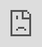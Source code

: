 ```yaml
---
title: "Prompt Management   Storage"
---
```


# Prompt Management & Storage

Galileo Prompt also includes a production-ready Prompt Store that can store various versions of your Prompt Templates. Prompt Templates are associated with your project to help organize them into a single place.

Prompt templates can be created from the Galileo Console or the <code class="py-[1px] px-1.5 min-w-[1.625rem] inline-flex justify-center items-center ring-1 ring-inset ring-dark/1 bg-dark/[0.06] rounded text-dark/8 dark:ring-light/1 dark:bg-light/1 dark:text-light/7 text-[.875em] leading-[calc(max(1.20em,1.25rem))]">promptquality</code> Python client and are available for experiments or production workflows through either interaction mechanisms.

## 

[](#prompt-versioning)

Prompt Versioning

In the video below, you see an example of a summarization template, and how Galileo helps auto-track the changes made to the template via internal versioning.

<iframe src="https://cdn.iframe.ly/f47hplq" style="top: 0; left: 0; width: 100%; height: 100%; position: absolute; border: 0;" allowfullscreen="" scrolling="no" allow="encrypted-media *;"></iframe>

## 

[](#prompt-management)

Prompt Management

As you experiment with and evolve your prompt, newer versions of your template are created automatically. Prompt Versions are auto-incrementing integers. We also provide a simple way to version new prompts as you edit the template in the Galileo Console.

<iframe src="https://cdn.iframe.ly/QbSHEmE" style="top: 0; left: 0; width: 100%; height: 100%; position: absolute; border: 0;" allowfullscreen="" scrolling="no" allow="encrypted-media *;"></iframe>

Selecting or Retrieving Prompts

## 

[](#mark-version-as-selected)

Mark Version as 'Selected'

Once you've experimented with a few different prompt templates and have evaluated them, you can mark one version as the 'Selected' version. This can be done from the UI, by using the dropdown next to the template name:

![](https://docs.rungalileo.io/~gitbook/image?url=https%3A%2F%2F1924900477-files.gitbook.io%2F%7E%2Ffiles%2Fv0%2Fb%2Fgitbook-x-prod.appspot.com%2Fo%2Fspaces%252F4jVWiQpRqmi04OnqZmn2%252Fuploads%252Fgit-blob-0fa634ed0dc1073088b6236730c57faaa2da31dd%252FScreenshot%25202023-11-21%2520at%252011.39.47%25E2%2580%25AFPM.png%3Falt%3Dmedia&width=768&dpr=4&quality=100&sign=84cfa15e&sv=1)

or from the Python client:

```
from promptquality.helpers import select_template_version

from promptquality.helpers import select_template_version

from
 promptquality
.
helpers 
import
 select_template_version




select_template_version(version=<version-number>, project_id=<project-id>, template_id=<template-id>)
select_template_version(version=<version-number>, project_id=<project-id>, template_id=<template-id>)
select_template_version
(version
=<
version
-
number
>
, project_id
=<
project
-
id
>
, template_id
=<
template
-
id
>
)
```

## 

[](#fetch-selected-prompt)

Fetch 'Selected' Prompt

If you want to use this template version outside the experimentation setting, you can do so by fetching the prompt using the <code class="py-[1px] px-1.5 min-w-[1.625rem] inline-flex justify-center items-center ring-1 ring-inset ring-dark/1 bg-dark/[0.06] rounded text-dark/8 dark:ring-light/1 dark:bg-light/1 dark:text-light/7 text-[.875em] leading-[calc(max(1.20em,1.25rem))]">promptquality</code> Python client.

```
from promptquality.helpers import get_template

from promptquality.helpers import get_template

from
 promptquality
.
helpers 
import
 get_template




template = get_template(project_id=<project-id>, template_id=<template-id>)
template = get_template(project_id=<project-id>, template_id=<template-id>)
template 
=
 
get_template
(project_id
=<
project
-
id
>
, template_id
=<
template
-
id
>
)
```

The returned <code class="py-[1px] px-1.5 min-w-[1.625rem] inline-flex justify-center items-center ring-1 ring-inset ring-dark/1 bg-dark/[0.06] rounded text-dark/8 dark:ring-light/1 dark:bg-light/1 dark:text-light/7 text-[.875em] leading-[calc(max(1.20em,1.25rem))]">template</code> will be of type <a class="underline underline-offset-2 text-primary hover:text-primary-700 transition-colors " href="https://docs.rungalileo.io/galileo/python-clients/index/promptquality.types#pydantic-model-basetemplateresponse"><code class="py-[1px] px-1.5 min-w-[1.625rem] inline-flex justify-center items-center ring-1 ring-inset ring-dark/1 bg-dark/[0.06] rounded text-dark/8 dark:ring-light/1 dark:bg-light/1 dark:text-light/7 text-[.875em] leading-[calc(max(1.20em,1.25rem))]">BaseTemplateResponse</code></a>, which includes the 'Selected' versions text in the <code class="py-[1px] px-1.5 min-w-[1.625rem] inline-flex justify-center items-center ring-1 ring-inset ring-dark/1 bg-dark/[0.06] rounded text-dark/8 dark:ring-light/1 dark:bg-light/1 dark:text-light/7 text-[.875em] leading-[calc(max(1.20em,1.25rem))]">template</code> attribute.

[PreviousRegister Custom Metrics](/galileo/gen-ai-studio-products/galileo-evaluate/how-to/registering-and-using-custom-metrics)[NextA/B Compare Prompts](/galileo/gen-ai-studio-products/galileo-evaluate/how-to/a-b-compare-prompts)

Last updated 2 months ago